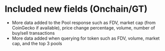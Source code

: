 # Included new fields (Onchain/GT)

* More data added to the Pool response such as FDV, market cap (from CoinGecko if available), price change percentage, volume, number of buy/sell transactions
* More data added when querying for token such as FDV, volume, market cap, and the top 3 pools